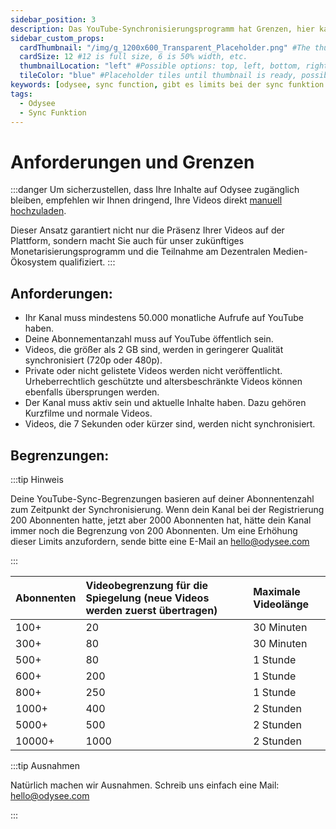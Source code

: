 ---
sidebar_position: 3
description: Das YouTube-Synchronisierungsprogramm hat Grenzen, hier kannst du dich darüber informieren.
sidebar_custom_props:
  cardThumbnail: "/img/g_1200x600_Transparent_Placeholder.png" #The thumbnail on the category card.
  cardSize: 12 #12 is full size, 6 is 50% width, etc.
  thumbnailLocation: "left" #Possible options: top, left, bottom, right, none
  tileColor: "blue" #Placeholder tiles until thumbnail is ready, possible options: blue, cream, darkpurple, lightpurple, mauve, orange, pink, none
keywords: [odysee, sync function, gibt es limits bei der sync funktion auf odysee, odysee sync limits, bedingungen für odysee sync]
tags:
  - Odysee
  - Sync Funktion
---

# Anforderungen und Grenzen

:::danger Um sicherzustellen, dass Ihre Inhalte auf Odysee zugänglich bleiben, empfehlen wir Ihnen dringend, Ihre Videos direkt [manuell hochzuladen](https://help.odysee.tv/de/category-uploading/).

Dieser Ansatz garantiert nicht nur die Präsenz Ihrer Videos auf der Plattform, sondern macht Sie auch für unser zukünftiges Monetarisierungsprogramm und die Teilnahme am Dezentralen Medien-Ökosystem qualifiziert.
:::

## Anforderungen:

- Ihr Kanal muss mindestens 50.000 monatliche Aufrufe auf YouTube haben.
- Deine Abonnementanzahl muss auf YouTube öffentlich sein.
- Videos, die größer als 2 GB sind, werden in geringerer Qualität synchronisiert (720p oder 480p).
- Private oder nicht gelistete Videos werden nicht veröffentlicht. Urheberrechtlich geschützte und altersbeschränkte Videos können ebenfalls übersprungen werden.
- Der Kanal muss aktiv sein und aktuelle Inhalte haben. Dazu gehören Kurzfilme und normale Videos.
- Videos, die 7 Sekunden oder kürzer sind, werden nicht synchronisiert.

## Begrenzungen:

:::tip Hinweis

Deine YouTube-Sync-Begrenzungen basieren auf deiner Abonnentenzahl zum Zeitpunkt der Synchronisierung. Wenn dein Kanal bei der Registrierung 200 Abonnenten hatte, jetzt aber 2000 Abonnenten hat, hätte dein Kanal immer noch die Begrenzung von 200 Abonnenten. Um eine Erhöhung dieser Limits anzufordern, sende bitte eine E-Mail an hello@odysee.com

:::


|Abonnenten| Videobegrenzung für die Spiegelung (neue Videos werden zuerst übertragen) | Maximale Videolänge |
|:-|:-|:-|
|100+|20|30 Minuten|
|300+|80|30 Minuten|
|500+|80|1 Stunde|
|600+|200|1 Stunde|
|800+|250|1 Stunde|
|1000+|400|2 Stunden|
|5000+|500|2 Stunden|
|10000+|1000|2 Stunden|

:::tip Ausnahmen

Natürlich machen wir Ausnahmen. Schreib uns einfach eine Mail: hello@odysee.com

:::
